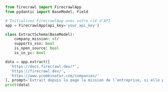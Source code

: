 ```python Python
from firecrawl import FirecrawlApp
from pydantic import BaseModel, Field

# Initialisez FirecrawlApp avec votre clé d’API
app = FirecrawlApp(api_key='your_api_key')

class ExtractSchema(BaseModel):
    company_mission: str
    supports_sso: bool
    is_open_source: bool
    is_in_yc: bool

data = app.extract([
  'https://docs.firecrawl.dev/*', 
  'https://firecrawl.dev/', 
  'https://www.ycombinator.com/companies/'
], prompt='Extrait depuis la page la mission de l’entreprise, si elle prend en charge le SSO, si elle est open source et si elle figure dans Y Combinator.', schema=ExtractSchema.model_json_schema())
print(data)
```
